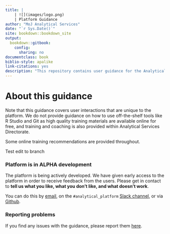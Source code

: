```yaml
---
title: |
    | ![](images/logo.png)
    | Platform Guidance
author: "MoJ Analytical Services"
date: "`r Sys.Date()`"
site: bookdown::bookdown_site
output:
  bookdown::gitbook:
    config:
      sharing: no
documentclass: book
biblio-style: apalike
link-citations: yes
description: "This repository contains user guidance for the Analytical Platform."
---
```



# About this guidance {-}

Note that this guidance covers user interactions that are unique to the platform.  We do not provide guidance on how to use off-the-shelf tools like R Studio and Git as high quality training materials are available online for free, and training and coaching is also provided within Analytical Services Directorate.

Some online training recommendations are provided throughout.

Test edit to branch

### Platform is in ALPHA development {-}
The platform is being actively developed. We have given early access to the platform in order to receive feedback from the users. Please get in contact to **tell us what you like, what you don’t like, and what doesn’t work**.  

You can do this by [email](mailto:robin.linacre@digital.justice.gov.uk), on the `#analytical_platform` [Slack channel](https://asdslack.slack.com/messages/C4PF7QAJZ/), or via [Github](https://github.com/ministryofjustice/analytics-platform-ops/issues).


### Reporting problems {-}

If you find any issues with the guidance, please report them [here](https://github.com/moj-analytical-services/platform_user_guidance/issues).
